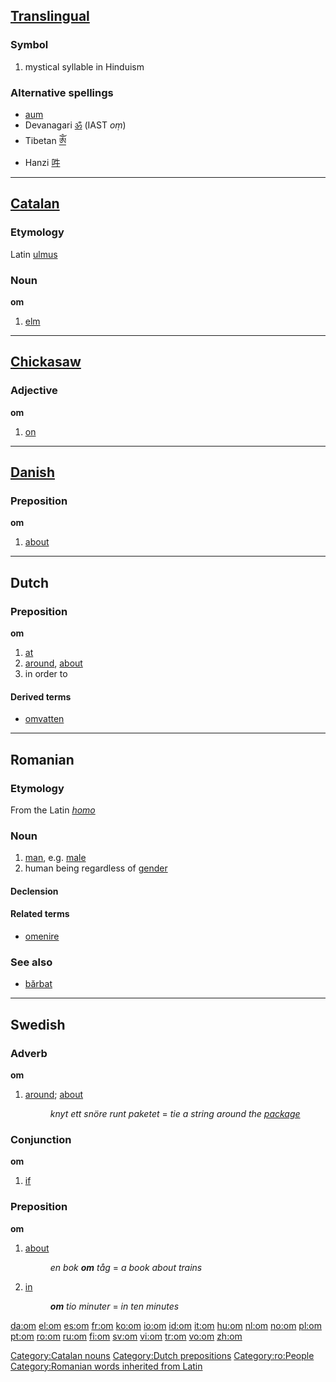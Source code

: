 {{see|OM|-om}}
==[[Translingual]]==
{{wikipedia|ॐ}}
===Symbol===
# mystical syllable in Hinduism

===Alternative spellings===
*[[aum]]
*Devanagari [[ॐ]] (IAST ''oṃ'')
*Tibetan [[ༀ]]
*Hanzi [[吽]]

----

==[[Catalan]]==

===Etymology===
Latin [[ulmus]]

===Noun===
'''om''' {{m}}

# [[elm]]

[[Category:Catalan nouns]]

----

==[[Chickasaw]]==

===Adjective===
'''om'''

# [[on]]

----

==[[Danish]]==

===Preposition===
'''om'''

# [[about]]

----

==Dutch==

===Preposition===
'''om'''

# [[at]]
# [[around]], [[about]]
# in order to

====Derived terms====
* [[omvatten]]

[[Category:Dutch prepositions]]

----

==Romanian==

===Etymology===
From the Latin ''[[homo]]''

===Noun===
{{ro-noun|gend=m|pl=oameni}}

# [[man]], e.g. [[male]]
# human being regardless of [[gender]]

====Declension====
{{ro-noun-m|pl=oameni|def=omul}}

====Related terms====
*[[omenire]]

===See also===
*[[bărbat]]

[[Category:ro:People]]
[[Category:Romanian words inherited from Latin]]

----

==Swedish==

===Adverb===
'''om'''

# [[around]]; [[about]]
#: ''knyt ett snöre runt paketet'' = ''tie a string around the [[package]]''

===Conjunction===
'''om'''

# [[if]]

===Preposition===
'''om'''

# [[about]]
#: ''en bok '''om''' tåg'' = ''a book about trains''
# [[in]] {{italbrac|when talking about time}}
#: '''''om''' tio minuter'' = ''in ten minutes''

[[da:om]]
[[el:om]]
[[es:om]]
[[fr:om]]
[[ko:om]]
[[io:om]]
[[id:om]]
[[it:om]]
[[hu:om]]
[[nl:om]]
[[no:om]]
[[pl:om]]
[[pt:om]]
[[ro:om]]
[[ru:om]]
[[fi:om]]
[[sv:om]]
[[vi:om]]
[[tr:om]]
[[vo:om]]
[[zh:om]]